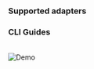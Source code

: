 ### Supported adapters

<Snippet file="oss/adapters-cards.mdx" />

### CLI Guides

<CardGroup cols={2}>
  <Card
    title="Generate a report"
    icon="browsers"
    iconType="solid"
    href="/oss/guides/send-slack-alerts"
  ></Card>
  <Card
    title="Send Slack alerts"
    icon="slack"
    href="/oss/guides/send-slack-alerts"
  ></Card>
  <Card
    title="Share the report"
    icon="share-all"
    iconType="solid"
    href="/oss/guides/share-report-ui"
  ></Card>
  <Card
    title="Deploy in production"
    icon="gear"
    iconType="solid"
    href="/oss/deployment-and-configuration/elementary-in-production"
  ></Card>
</CardGroup>

<br />

<Frame>
  <img
    src="https://raw.githubusercontent.com/elementary-data/elementary/master/static/report_ui.gif"
    alt="Demo"
  />
</Frame>
